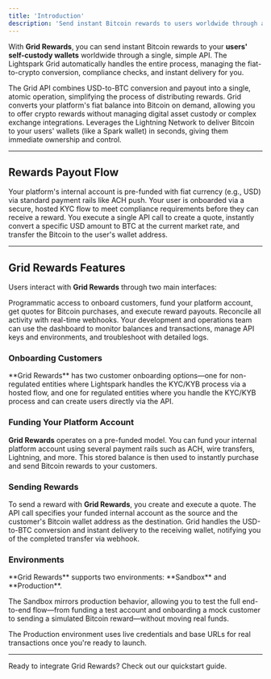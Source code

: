 ```yaml
---
title: 'Introduction'
description: 'Send instant Bitcoin rewards to users worldwide through a single API'
---
```


With **Grid Rewards**, you can send instant Bitcoin rewards to your **users' self-custody wallets** worldwide through a single, simple API. The Lightspark Grid automatically handles the entire process, managing the fiat-to-crypto conversion, compliance checks, and instant delivery for you.

<CardGroup cols={3}>
  <Card title="Buy & Send in One Call" icon="bolt">
    The Grid API combines USD-to-BTC conversion and payout into a single, atomic operation, simplifying the process of distributing rewards.
  </Card>
  <Card title="No Crypto Handling" icon="shield-check">
    Grid converts your platform's fiat balance into Bitcoin on demand, allowing you to offer crypto rewards without managing digital asset custody or complex exchange integrations.
  </Card>
  <Card title="Instant Delivery" icon="rocket">
    Leverages the Lightning Network to deliver Bitcoin to your users' wallets (like a Spark wallet) in seconds, giving them immediate ownership and control.
  </Card>
</CardGroup>

---

## Rewards Payout Flow

<Steps>
  <Step title="Funding">
    Your platform's internal account is pre-funded with fiat currency (e.g., USD) via standard payment rails like ACH push.
  </Step>
  <Step title="Customer Onboarding">
    Your user is onboarded via a secure, hosted KYC flow to meet compliance requirements before they can receive a reward.
  </Step>
  <Step title="Quote & Execution">
    You execute a single API call to create a quote, instantly convert a specific USD amount to BTC at the current market rate, and transfer the Bitcoin to the user's wallet address.
  </Step>
</Steps>

---

## Grid Rewards Features

Users interact with **Grid Rewards** through two main interfaces:

<Tabs>
  <Tab title="API">
    Programmatic access to onboard customers, fund your platform account, get quotes for Bitcoin purchases, and execute reward payouts. Reconcile all activity with real-time webhooks.
  </Tab>
  <Tab title="Dashboard">
    Your development and operations team can use the dashboard to monitor balances and transactions, manage API keys and environments, and troubleshoot with detailed logs.
  </Tab>
</Tabs>

### Onboarding Customers

<Info>
**Grid Rewards** has two customer onboarding options—one for non-regulated entities where Lightspark handles the KYC/KYB process via a hosted flow, and one for regulated entities where you handle the KYC/KYB process and can create users directly via the API.
</Info>

### Funding Your Platform Account

**Grid Rewards** operates on a pre-funded model. You can fund your internal platform account using several payment rails such as ACH, wire transfers, Lightning, and more. This stored balance is then used to instantly purchase and send Bitcoin rewards to your customers.

### Sending Rewards

To send a reward with **Grid Rewards**, you create and execute a quote. The API call specifies your funded internal account as the source and the customer's Bitcoin wallet address as the destination. Grid handles the USD-to-BTC conversion and instant delivery to the receiving wallet, notifying you of the completed transfer via webhook.

### Environments

<Note>
**Grid Rewards** supports two environments: **Sandbox** and **Production**. 

The Sandbox mirrors production behavior, allowing you to test the full end-to-end flow—from funding a test account and onboarding a mock customer to sending a simulated Bitcoin reward—without moving real funds. 

The Production environment uses live credentials and base URLs for real transactions once you're ready to launch.
</Note>

---

<Card title="Get Started" icon="play" href="/quickstart">
  Ready to integrate Grid Rewards? Check out our quickstart guide.
</Card>
